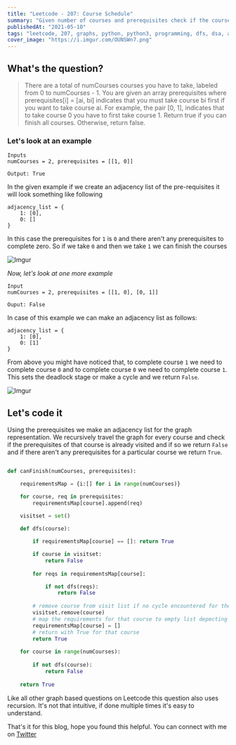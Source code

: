 ```yaml
---
title: "Leetcode - 207: Course Schedule"
summary: "Given number of courses and prerequisites check if the courses can be finished or not"
publishedAt: "2021-05-10"
tags: "leetcode, 207, graphs, python, python3, programming, dfs, dsa, algorithms, depth first search, course schedule, cycle detection, interview, coding"
cover_image: "https://i.imgur.com/OUNSWn7.png"
---
```


## What's the question?

<blockquote>
There are a total of numCourses courses you have to take, labeled from 0 to numCourses - 1. You are given an array prerequisites where prerequisites[i] = [ai, bi] indicates that you must take course bi first if you want to take course ai.
For example, the pair [0, 1], indicates that to take course 0 you have to first take course 1.
Return true if you can finish all courses. Otherwise, return false.
</blockquote>

### Let's look at an example

```dart:example
Inputs
numCourses = 2, prerequisites = [[1, 0]]

Output: True
```

In the given example if we create an adjacency list of the pre-requisites it will look something like following
```dart:adjacency_list
adjacency_list = {
    1: [0],
    0: []
}
```
In this case the prerequisites for `1` is `0` and there aren't any prerequisites to complete zero. So if we take `0` and then we take `1` we can finish the courses

![Imgur](https://i.imgur.com/zL0rlCB.png)

*Now, let's look at one more example*

```dart:example_2
Input
numCourses = 2, prerequisites = [[1, 0], [0, 1]]

Ouput: False
```

In case of this example we can make an adjacency list as follows:

```dart:adjacency_list
adjacency_list = {
    1: [0],
    0: [1]
}
```

From above you might have noticed that, to complete course `1` we need to complete course `0` and to complete course `0` we need to complete course `1`. This sets the deadlock stage or make a cycle and we return `False`. 

![Imgur](https://i.imgur.com/a2MHqO1.png)

## Let's code it

Using the prerequisites we make an adjacency list for the graph representation. We recursively travel the graph for every course and check if the prerequisites of that course is already visited and if so we return `False` and if there aren't any prerequisites for a particular course we return `True`. 

```dart:course_schedule.py

def canFinish(numCourses, prerequisites):

    requirementsMap = {i:[] for i in range(numCourses)}

    for course, req in prerequisites:
        requirementsMap[course].append(req)
    
    visitset = set()

    def dfs(course):

        if requirementsMap[course] == []: return True

        if course in visitset:
            return False
        
        for reqs in requirementsMap[course]:

            if not dfs(reqs):
                return False
        
        # remove course from visit list if no cycle encountered for the prerequisites
        visitset.remove(course)
        # map the requirements for that course to empty list depecting satisfied prerequisites
        requirementsMap[course] = []
        # return with True for that course
        return True
    
    for course in range(numCourses):
        
        if not dfs(course):
            return False
    
    return True
```

Like all other graph based questions on Leetcode this question also uses recursion. It's not that intuitive, if done multiple times it's easy to understand.

That's it for this blog, hope you found this helpful. You can connect with me on <a target="_blank" href="https://twitter.com/saglanivatsal">Twitter</a>